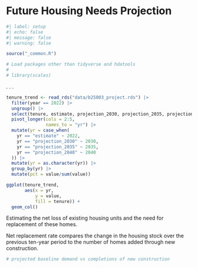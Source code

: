 # Future Housing Needs Projection {#sec-gaps-proj}

```r
#| label: setup
#| echo: false
#| message: false
#| warning: false

source("_common.R")

# Load packages other than tidyverse and hdatools
# 
# library(scales)

```

. . .

```r

tenure_trend <- read_rds("data/b25003_project.rds") |> 
  filter(year == 2022) |> 
  ungroup() |> 
  select(tenure, estimate, projection_2030, projection_2035, projection_2040) |> 
  pivot_longer(cols = 2:5,
               names_to = "yr") |> 
  mutate(yr = case_when(
    yr == "estimate" ~ 2022,
    yr == "projection_2030" ~ 2030,
    yr == "projection_2035" ~ 2035,
    yr == "projection_2040" ~ 2040
  )) |> 
  mutate(yr = as.character(yr)) |> 
  group_by(yr) |> 
  mutate(pct = value/sum(value))

ggplot(tenure_trend,
       aes(x = yr,
           y = value,
           fill = tenure)) +
  geom_col()


```

Estimating the net loss of existing housing units and the need for replacement of these homes. 

Net replacement rate compares the change in the housing stock over the previous ten-year period to the number of homes added through new construction.


```r
# projected baseline demand vs completions of new construction 
```

